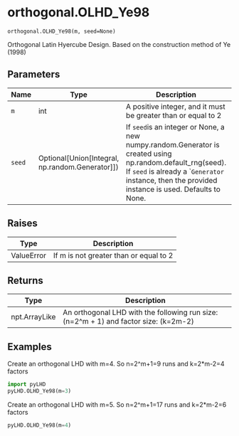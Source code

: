# orthogonal.OLHD_Ye98 { #pyLHD.orthogonal.OLHD_Ye98 }

`orthogonal.OLHD_Ye98(m, seed=None)`

Orthogonal Latin Hyercube Design. Based on the construction method of Ye (1998)

## Parameters

| Name   | Type                                                | Description                                                                                                                                                                                                     | Default    |
|--------|-----------------------------------------------------|-----------------------------------------------------------------------------------------------------------------------------------------------------------------------------------------------------------------|------------|
| `m`    | int                                                 | A positive integer, and it must be greater than or equal to 2                                                                                                                                                   | _required_ |
| `seed` | Optional\[Union\[Integral, np.random.Generator\]\]) | If `seed`is an integer or None, a new numpy.random.Generator is created using np.random.default_rng(seed).  If `seed` is already a ``Generator` instance, then the provided instance is used. Defaults to None. | `None`     |

## Raises

| Type       | Description                            |
|------------|----------------------------------------|
| ValueError | If m is not greater than or equal to 2 |

## Returns

| Type          | Description                                                                          |
|---------------|--------------------------------------------------------------------------------------|
| npt.ArrayLike | An orthogonal LHD with the following run size: (n=2^m + 1) and factor size: (k=2m-2) |

## Examples



Create an orthogonal LHD with m=4. So n=2^m+1=9 runs and k=2*m-2=4 factors
```python
import pyLHD
pyLHD.OLHD_Ye98(m=3)
```
Create an orthogonal LHD with m=5. So n=2^m+1=17 runs and k=2*m-2=6 factors
```python
pyLHD.OLHD_Ye98(m=4)
```